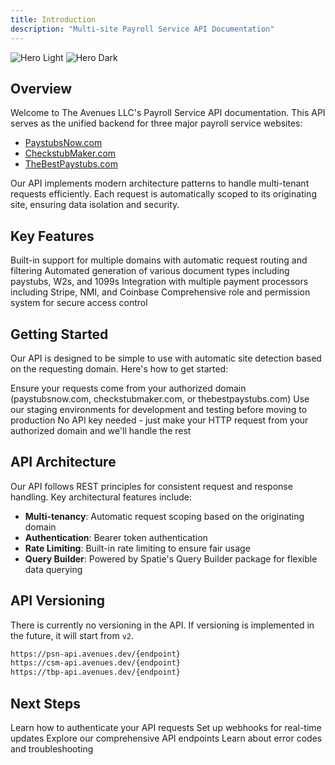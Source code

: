 ```yaml
---
title: Introduction
description: "Multi-site Payroll Service API Documentation"
---
```


<img
  className="block dark:hidden"
  src="/images/hero-light.svg"
  alt="Hero Light"
/>
<img
  className="hidden dark:block"
  src="/images/hero-dark.svg"
  alt="Hero Dark"
/>

## Overview

Welcome to The Avenues LLC's Payroll Service API documentation. This API serves as the unified backend for three major payroll service websites:

- [PaystubsNow.com](https://paystubsnow.com)
- [CheckstubMaker.com](https://checkstubmaker.com)
- [TheBestPaystubs.com](https://thebestpaystubs.com)

Our API implements modern architecture patterns to handle multi-tenant requests efficiently. Each request is automatically scoped to its originating site, ensuring data isolation and security.

## Key Features

<CardGroup cols={2}>
  <Card
    title="Multi-Site Support"
    icon="building"
  >
    Built-in support for multiple domains with automatic request routing and filtering
  </Card>
  <Card
    title="Document Generation"
    icon="file-invoice-dollar"
  >
    Automated generation of various document types including paystubs, W2s, and 1099s
  </Card>
  <Card
    title="Flexible Payments"
    icon="credit-card"
  >
    Integration with multiple payment processors including Stripe, NMI, and Coinbase
  </Card>
  <Card
    title="Role-Based Access"
    icon="shield-halved"
  >
    Comprehensive role and permission system for secure access control
  </Card>
</CardGroup>

## Getting Started

Our API is designed to be simple to use with automatic site detection based on the requesting domain. Here's how to get started:

<Steps>
  <Step title="Choose Your Domain">
    Ensure your requests come from your authorized domain (paystubsnow.com, checkstubmaker.com, or thebestpaystubs.com)
  </Step>
  <Step title="Development Setup">
    Use our staging environments for development and testing before moving to production
  </Step>
  <Step title="Make Your First Request">
    No API key needed - just make your HTTP request from your authorized domain and we'll handle the rest
  </Step>
</Steps>

## API Architecture

Our API follows REST principles for consistent request and response handling. Key architectural features include:

- **Multi-tenancy**: Automatic request scoping based on the originating domain
- **Authentication**: Bearer token authentication
- **Rate Limiting**: Built-in rate limiting to ensure fair usage
- **Query Builder**: Powered by Spatie's Query Builder package for flexible data querying

## API Versioning

There is currently no versioning in the API. If versioning is implemented in the future, it will start from `v2`.

```bash
https://psn-api.avenues.dev/{endpoint}
https://csm-api.avenues.dev/{endpoint}
https://tbp-api.avenues.dev/{endpoint}
```

## Next Steps

<CardGroup cols={2}>
  <Card
    title="Authentication"
    icon="key"
    href="/authentication"
  >
    Learn how to authenticate your API requests
  </Card>
  <Card
    title="Guides"
    icon="book"
    href="/guides"
  >
    Set up webhooks for real-time updates
  </Card>
  <Card
    title="API Reference"
    icon="code"
    href="/api-reference"
  >
    Explore our comprehensive API endpoints
  </Card>
  <Card
    title="Error Handling"
    icon="triangle-exclamation"
    href="/guides/errors"
  >
    Learn about error codes and troubleshooting
  </Card>
</CardGroup>